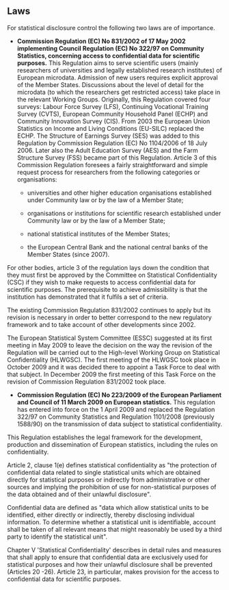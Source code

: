 ## Laws {#sec-laws}

For statistical disclosure control the following two laws are of importance.

-   **Commission Regulation (EC) No 831/2002 of 17 May 2002 implementing Council Regulation (EC) No 322/97 on Community Statistics, concerning access to confidential data for scientific purposes.** This Regulation aims to serve scientific users (mainly researchers of universities and legally established research institutes) of European microdata. Admission of new users requires explicit approval of the Member States. Discussions about the level of detail for the microdata (to which the researchers get restricted access) take place in the relevant Working Groups. Originally, this Regulation covered four surveys: Labour Force Survey (LFS), Continuing Vocational Training Survey (CVTS), European Community Household Panel (ECHP) and Community Innovation Survey (CIS). From 2003 the European Union Statistics on Income and Living Conditions (EU-SILC) replaced the ECHP. The Structure of Earnings Survey (SES) was added to this Regulation by Commission Regulation (EC) No 1104/2006 of 18 July 2006. Later also the Adult Education Survey (AES) and the Farm Structure Survey (FSS) became part of this Regulation. Article 3 of this Commission Regulation foresees a fairly straightforward and simple request process for researchers from the following categories or organisations:

    -   universities and other higher education organisations established under Community law or by the law of a Member State;

    -   organisations or institutions for scientific research established under Community law or by the law of a Member State;

    -   national statistical institutes of the Member States;

    -   the European Central Bank and the national central banks of the Member States (since 2007).

For other bodies, article 3 of the regulation lays down the condition that they must first be approved by the Committee on Statistical Confidentiality (CSC) if they wish to make requests to access confidential data for scientific purposes. The prerequisite to achieve admissibility is that the institution has demonstrated that it fulfils a set of criteria.

The existing Commission Regulation 831/2002 continues to apply but its revision is necessary in order to better correspond to the new regulatory framework and to take account of other developments since 2002.

The European Statistical System Committee (ESSC) suggested at its first meeting in May 2009 to leave the decision on the way the revision of the Regulation will be carried out to the High-level Working Group on Statistical Confidentiality (HLWGSC). The first meeting of the HLWGSC took place in October 2009 and it was decided there to appoint a Task Force to deal with that subject. In December 2009 the first meeting of this Task Force on the revision of Commission Regulation 831/2002 took place.

-   **Commission Regulation (EC) No 223/2009 of the European Parliament and Council of 11 March 2009 on European statistics.** This regulation has entered into force on the 1 April 2009 and replaced the Regulation 322/97 on Community Statistics and Regulation 1101/2008 (previously 1588/90) on the transmission of data subject to statistical confidentiality.

This Regulation establishes the legal framework for the development, production and dissemination of European statistics, including the rules on confidentiality.

Article 2, clause 1(e) defines statistical confidentiality as \"the protection of confidential data related to single statistical units which are obtained directly for statistical purposes or indirectly from administrative or other sources and implying the prohibition of use for non-statistical purposes of the data obtained and of their unlawful disclosure\".

Confidential data are defined as \"data which allow statistical units to be identified, either directly or indirectly, thereby disclosing individual information. To determine whether a statistical unit is identifiable, account shall be taken of all relevant means that might reasonably be used by a third party to identify the statistical unit\".

Chapter V \'Statistical Confidentiality\' describes in detail rules and measures that shall apply to ensure that confidential data are exclusively used for statistical purposes and how their unlawful disclosure shall be prevented (Articles 20 -26). Article 23, in particular, makes provision for the access to confidential data for scientific purposes.

